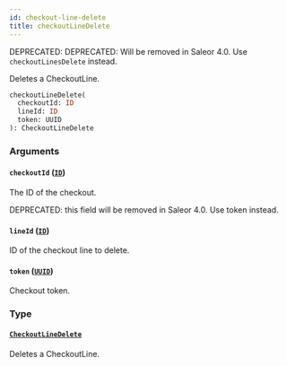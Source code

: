 ```yaml
---
id: checkout-line-delete
title: checkoutLineDelete
---
```


<span class="badge badge--warning">DEPRECATED: DEPRECATED: Will be removed in Saleor 4.0. Use `checkoutLinesDelete` instead.</span>

Deletes a CheckoutLine.

```graphql
checkoutLineDelete(
  checkoutId: ID
  lineId: ID
  token: UUID
): CheckoutLineDelete

```

### Arguments

#### `checkoutId` ([`ID`](../../../developer/api-reference/scalars/id))

The ID of the checkout.

DEPRECATED: this field will be removed in Saleor 4.0. Use token instead.

#### `lineId` ([`ID`](../../../developer/api-reference/scalars/id))

ID of the checkout line to delete.

#### `token` ([`UUID`](../../../developer/api-reference/scalars/uuid))

Checkout token.

### Type

#### [`CheckoutLineDelete`](../../../developer/api-reference/objects/checkout-line-delete)

Deletes a CheckoutLine.
